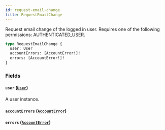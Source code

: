 ```yaml
---
id: request-email-change
title: RequestEmailChange
---
```



Request email change of the logged in user. Requires one of the following permissions: AUTHENTICATED_USER.

```graphql
type RequestEmailChange {
  user: User
  accountErrors: [AccountError!]!
  errors: [AccountError!]!
}
```


### Fields

#### `user` ([`User`](../../../developer/api-reference/objects/user))

A user instance.


#### `accountErrors` ([`AccountError`](../../../developer/api-reference/objects/account-error))




#### `errors` ([`AccountError`](../../../developer/api-reference/objects/account-error))






